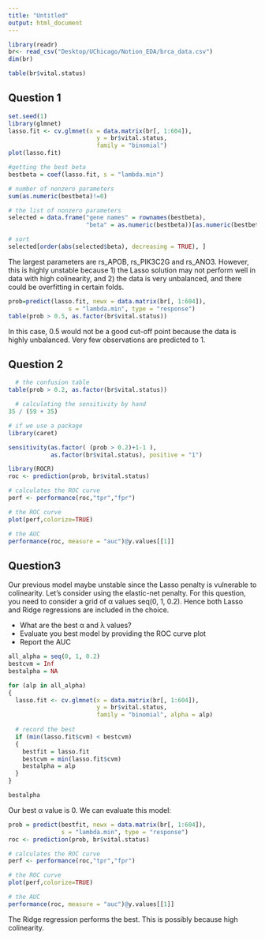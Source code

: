 ```yaml
---
title: "Untitled"
output: html_document
---
```


```r
library(readr)
br<- read_csv("Desktop/UChicago/Notion_EDA/brca_data.csv")
dim(br)
```
```r
table(br$vital.status)
```
## Question 1
```r
set.seed(1)
library(glmnet)
lasso.fit <- cv.glmnet(x = data.matrix(br[, 1:604]), 
                         y = br$vital.status, 
                         family = "binomial")
plot(lasso.fit)
```
```r
#getting the best beta
bestbeta = coef(lasso.fit, s = "lambda.min")

# number of nonzero parameters
sum(as.numeric(bestbeta)!=0)
```
```r
# the list of nonzero parameters
selected = data.frame("gene names" = rownames(bestbeta), 
                      "beta" = as.numeric(bestbeta))[as.numeric(bestbeta)!=0, ]

# sort
selected[order(abs(selected$beta), decreasing = TRUE), ]
```
The largest parameters are rs_APOB, rs_PIK3C2G and rs_ANO3. However, this is highly unstable because 
1) the Lasso solution may not perform well in data with high colinearity, and 
2) the data is very unbalanced, and there could be overfitting in certain folds.
```r
prob=predict(lasso.fit, newx = data.matrix(br[, 1:604]),
                 s = "lambda.min", type = "response")
table(prob > 0.5, as.factor(br$vital.status))
```
In this case, 0.5 would not be a good cut-off point because the data is highly unbalanced. 
Very few observations are predicted to 1.

## Question 2
```r
  # the confusion table
table(prob > 0.2, as.factor(br$vital.status))
```
```r
  # calculating the sensitivity by hand
35 / (59 + 35)
```

```r
# if we use a package
library(caret)
```
```r
sensitivity(as.factor( (prob > 0.2)+1-1 ), 
            as.factor(br$vital.status), positive = "1")
```
```r
library(ROCR)
roc <- prediction(prob, br$vital.status)

# calculates the ROC curve
perf <- performance(roc,"tpr","fpr")

# the ROC curve
plot(perf,colorize=TRUE)
```
```r
# the AUC
performance(roc, measure = "auc")@y.values[[1]]
```

## Question3
Our previous model maybe unstable since the Lasso penalty is vulnerable to colinearity. 
Let’s consider using the elastic-net penalty. 
For this question, you need to consider a grid of α values seq(0, 1, 0.2). 
Hence both Lasso and Ridge regressions are included in the choice. 

- What are the best α and λ values?
- Evaluate you best model by providing the ROC curve plot
- Report the AUC
```r
all_alpha = seq(0, 1, 0.2)
bestcvm = Inf
bestalpha = NA

for (alp in all_alpha)
{
  lasso.fit <- cv.glmnet(x = data.matrix(br[, 1:604]), 
                         y = br$vital.status, 
                         family = "binomial", alpha = alp)
  
  # record the best 
  if (min(lasso.fit$cvm) < bestcvm)
  {
    bestfit = lasso.fit
    bestcvm = min(lasso.fit$cvm)
    bestalpha = alp
  }
}
```
```r
bestalpha
```
Our best α value is 0. We can evaluate this model:
```r
prob = predict(bestfit, newx = data.matrix(br[, 1:604]),
               s = "lambda.min", type = "response")
roc <- prediction(prob, br$vital.status)

# calculates the ROC curve
perf <- performance(roc,"tpr","fpr")

# the ROC curve
plot(perf,colorize=TRUE)
```
```r
# the AUC
performance(roc, measure = "auc")@y.values[[1]]
```
The Ridge regression performs the best. This is possibly because high colinearity.
